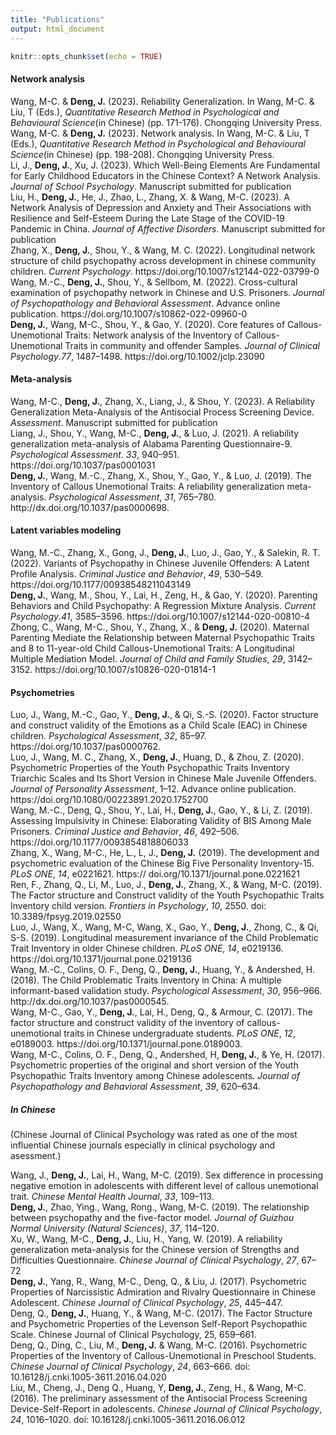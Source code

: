 ```yaml
---
title: "Publications"
output: html_document
---
```


```r
knitr::opts_chunk$set(echo = TRUE)
```


#### Network analysis
Wang, M-C. & **Deng, J.** (2023). Reliability Generalization. In Wang, M-C. & Liu, T (Eds.), *Quantitative Research Method in Psychological and Behavioural Science*(in Chinese) (pp. 171-176). Chongqing University Press.  
Wang, M-C. & **Deng, J.** (2023). Network analysis. In Wang, M-C. & Liu, T (Eds.), *Quantitative Research Method in Psychological and Behavioural Science*(in Chinese) (pp. 198-208). Chongqing University Press.  
Li, J., **Deng, J.**, Xu, J. (2023). Which Well-Being Elements Are Fundamental for Early Childhood Educators in the Chinese Context? A Network Analysis. *Journal of School Psychology*. Manuscript submitted for publication    
Liu, H., **Deng, J.**, He, J., Zhao, L., Zhang, X. & Wang, M-C. (2023). A Network Analysis of Depression and Anxiety and Their Associations with Resilience and Self-Esteem During the Late Stage of the COVID-19 Pandemic in China. *Journal of Affective Disorders*. Manuscript submitted for publication    
Zhang, X., **Deng, J.**, Shou, Y., & Wang, M. C. (2022). Longitudinal network structure of child psychopathy across development in chinese community children. *Current Psychology*. https://doi.org/10.1007/s12144-022-03799-0  
Wang, M.-C., **Deng, J.**, Shou, Y., & Sellbom, M. (2022). Cross-cultural examination of psychopathy network in Chinese and U.S. Prisoners. *Journal of Psychopathology and Behavioral Assessment*. Advance online publication. https://doi.org/10.1007/s10862-022-09960-0  
**Deng, J.**, Wang, M-C., Shou, Y., & Gao, Y. (2020). Core features of Callous-Unemotional Traits: Network analysis of the Inventory of Callous-Unemotional Traits in community and offender Samples. *Journal of Clinical Psychology*.*77*, 1487–1498. https://doi.org/10.1002/jclp.23090  

#### Meta-analysis
Wang, M-C., **Deng, J.**, Zhang, X., Liang, J., & Shou, Y. (2023). A Reliability Generalization Meta-Analysis of the Antisocial Process Screening Device. *Assessment*. Manuscript submitted for publication  
Liang, J., Shou, Y., Wang, M-C., **Deng, J.**, & Luo, J. (2021). A reliability generalization meta-analysis of Alabama Parenting Questionnaire-9. *Psychological Assessment*. *33*, 940–951. https://doi.org/10.1037/pas0001031  
**Deng, J.**, Wang, M.-C., Zhang, X., Shou, Y., Gao, Y., & Luo, J. (2019). The Inventory of Callous Unemotional Traits: A reliability generalization meta-analysis. *Psychological Assessment*, *31*, 765–780. http://dx.doi.org/10.1037/pas0000698.  

#### Latent variables modeling
Wang, M.-C., Zhang, X., Gong, J., **Deng, J.**, Luo, J., Gao, Y., & Salekin, R. T. (2022). Variants of Psychopathy in Chinese Juvenile Offenders: A Latent Profile Analysis. *Criminal Justice and Behavior*, *49*, 530–549. https://doi.org/10.1177/00938548211043149   
**Deng, J.**, Wang, M., Shou, Y., Lai, H., Zeng, H., & Gao, Y. (2020). Parenting Behaviors and Child Psychopathy: A Regression Mixture Analysis. *Current Psychology*.*41*, 3585–3596. https://doi.org/10.1007/s12144-020-00810-4  
Zhong, C., Wang, M-C., Shou, Y., Zhang, X., & **Deng, J.** (2020). Maternal Parenting Mediate the Relationship between Maternal Psychopathic Traits and 8 to 11-year-old Child Callous-Unemotional Traits: A Longitudinal Multiple Mediation Model. *Journal of Child and Family Studies*, *29*, 3142–3152. https://doi.org/10.1007/s10826-020-01814-1  


#### Psychometries
Luo, J., Wang, M.-C., Gao, Y., **Deng, J.**, & Qi, S.-S. (2020). Factor structure and construct validity of the Emotions as a Child Scale (EAC) in Chinese children. *Psychological Assessment*, *32*, 85–97. https://doi.org/10.1037/pas0000762.  
Luo, J., Wang, M. C., Zhang, X., **Deng, J.**, Huang, D., & Zhou, Z. (2020). Psychometric Properties of the Youth Psychopathic Traits Inventory Triarchic Scales and Its Short Version in Chinese Male Juvenile Offenders. *Journal of Personality Assessment*, 1–12. Advance online publication. https://doi.org/10.1080/00223891.2020.1752700  
Wang, M.-C., Deng, Q., Shou, Y., Lai, H., **Deng, J.**, Gao, Y., & Li, Z. (2019). Assessing Impulsivity in Chinese: Elaborating Validity of BIS Among Male Prisoners. *Criminal Justice and Behavior*, *46*, 492–506. https://doi.org/10.1177/0093854818806033  
Zhang, X., Wang, M-C., He, L., L, J., **Deng, J.** (2019). The development and psychometric evaluation of the Chinese Big Five Personality Inventory-15. *PLoS ONE*, *14*, e0221621. https:// doi.org/10.1371/journal.pone.0221621  
Ren, F., Zhang, Q., Li, M., Luo, J., **Deng, J.**, Zhang, X., & Wang, M-C. (2019). The Factor structure and Construct validity of the Youth Psychopathic Traits Inventory child version. *Frontiers in Psychology*, *10*, 2550. doi: 10.3389/fpsyg.2019.02550  
Luo, J., Wang, X., Wang, M-C, Wang, X., Gao, Y., **Deng, J.**, Zhong, C., & Qi, S-S. (2019). Longitudinal measurement invariance of the Child Problematic Trait Inventory in older Chinese children. *PLoS ONE*, *14*, e0219136. https://doi.org/10.1371/journal.pone.0219136    
Wang, M.-C., Colins, O. F., Deng, Q., **Deng, J.**, Huang, Y., & Andershed, H. (2018). The Child Problematic Traits Inventory in China: A multiple informant-based validation study. *Psychological Assessment*, *30*, 956–966. http://dx.doi.org/10.1037/pas0000545.  
Wang, M-C., Gao, Y., **Deng, J.**, Lai, H., Deng, Q., & Armour, C. (2017). The factor structure and construct validity of the inventory of callous-unemotional traits in Chinese undergraduate students. *PLoS ONE*, *12*, e0189003. https://doi.org/10.1371/journal.pone.0189003.  
Wang, M-C., Colins, O. F., Deng, Q., Andershed, H, **Deng, J.**, & Ye, H. (2017). Psychometric properties of the original and short version of the Youth Psychopathic Traits Inventory among Chinese adolescents. *Journal of Psychopathology and Behavioral Assessment*, *39*, 620–634.  

##### In Chinese
(Chinese Journal of Clinical Psychology was rated as one of the most influential Chinese journals especially in clinical psychology and asessment.)  

Wang, J., **Deng, J.**, Lai, H., Wang, M-C. (2019). Sex difference in processing negative emotion in adolescents with different level of callous unemotional trait. *Chinese Mental Health Journal*, *33*, 109–113.  
**Deng, J.**, Zhao, Ying., Wang, Rong., Wang, M-C. (2019). The relationship between psychopathy and the five-factor model. *Journal of Guizhou Normal University (Natural Sciences)*, *37*, 114–120.  
Xu, W., Wang, M-C., **Deng, J.**, Liu, H., Yang, W. (2019). A reliability generalization meta-analysis for the Chinese version of Strengths and Difficulties Questionnaire. *Chinese Journal of Clinical Psychology*, *27*, 67–72  
**Deng, J.**, Yang, R., Wang, M-C., Deng, Q., & Liu, J. (2017). Psychometric Properties of Narcissistic Admiration and Rivalry Questionnaire in Chinese Adolescent. *Chinese Journal of Clinical Psychology*, *25*, 445–447.  
Deng, Q., **Deng, J.**, Huang, Y., & Wang, M-C. (2017). The Factor Structure and Psychometric Properties of the Levenson Self-Report Psychopathic Scale. Chinese Journal of Clinical Psychology, 25, 659–661.  
Deng, Q., Ding, C., Liu, M., **Deng, J.** & Wang, M-C. (2016). Psychometric Properties of the Inventory of Callous-Unemotional in Preschool Students. *Chinese Journal of Clinical Psychology*, *24*, 663–666. doi: 10.16128/j.cnki.1005-3611.2016.04.020  
Liu, M., Cheng, J., Deng Q., Huang, Y, **Deng, J.**, Zeng, H., & Wang, M-C. (2016). The preliminary assessment of the Antisocial Process Screening Device-Self-Report in adolescents. *Chinese Journal of Clinical Psychology*, *24*, 1016–1020. doi: 10.16128/j.cnki.1005-3611.2016.06.012  
